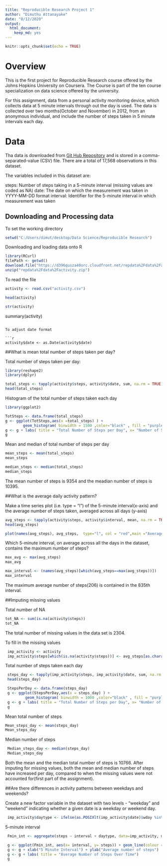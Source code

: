 ```yaml
---
title: "Reproducible Research Project 1"
author: "Dimuthu Attanayake"
date: "8/12/2020"
output: 
  html_document: 
    keep_md: yes
---
```


```r
knitr::opts_chunk$set(echo = TRUE)
```
# Overview

This is the first project for Reproducible Research course offered by the Johns Hopkins University on Coursera. The Course is part of the ten course specialization on data science offered by the university.

For this assignment, data from a personal activity monitoring device, which collects data at 5 minute intervals through out the day is used. The data is collected over two months(October and November) in 2012, from an anonymous individual, and include the number of steps taken in 5 minute intervals each day.

# Data

Tha data is downloaded from [Git Hub Repository](https://d396qusza40orc.cloudfront.net/repdata%2Fdata%2Factivity.zip) and  is stored in a comma-separated-value (CSV) file. There are a total of 17,568 observations in this dataset.

The variables included in this dataset are:

steps: Number of steps taking in a 5-minute interval (missing values are coded as \color{red}{\verb|NA|}NA)
date: The date on which the measurement was taken in YYYY-MM-DD format
interval: Identifier for the 5-minute interval in which measurement was taken

## Downloading and Processing data

To set the working directory
```r

setwd("C:/Users/dimut/desktop/Data Science/Reproducible Research")
```

Downloading and loading data onto R

```r
library(RCurl)
filePath <- getwd()
download.file("https://d396qusza40orc.cloudfront.net/repdata%2Fdata%2Factivity.zip",file.path(filePath,"./repdata%2Fdata%2Factivity.zip"))
unzip("repdata%2Fdata%2Factivity.zip")
```

To read the file

```r
activity <- read.csv("activity.csv")
```

```r
head(activity)
```
```r
str(activity)
``` 

summary(activity)
```

To adjust date format

```r
activity$date <- as.Date(activity$date)
```


##What is mean total number of steps taken per day?

Total number of steps taken per day:
```r
library(reshape2)
library(dplyr)

total_steps <- tapply(activity$steps, activity$date, sum, na.rm = TRUE)
head(total_steps)
```

Histogram of the total number of steps taken each day

```r
library(ggplot2)

TotSteps <- data.frame(total_steps)
g <- ggplot(TotSteps,aes(x =total_steps) ) +
        geom_histogram( binwidth = 1500 ,color="black" , fill = "purple" ) 
g <- g + labs( title = "Total Number of Steps per Day", x= "Number of Steps", y= "Frequency") + xlim(c(0,25000))
g
```
Mean and median of total number of steps per day

```r
mean_steps <- mean(total_steps)
mean_steps
```


```r
median_steps <- median(total_steps)
median_steps
```



The mean number of steps is 9354 and the meadian number of steps is 10395.

##What is the average daily activity pattern?

Make a time series plot (i.e. \color{red}{\verb|type = "l"|}type = "l") of the 5-minute interval(x-axis) and the average number of steps taken, averaged across all days (y-axis)

```r
avg_steps <- tapply(activity$steps, activity$interval, mean, na.rm = TRUE)
head(avg_steps)
```

```r
plot(names(avg_steps), avg_steps,  type="l", col = "red",main ="Average Number of Steps Vs Time Interval", xlab="Intervals", ylab="Average number of steps")
```

Which 5-minute interval, on average across all the days in the dataset, contains the maximum number of steps?

```r
max_avg <- max(avg_steps)
max_avg
```

```r
max_interval <- (names(avg_steps)[which(avg_steps==max(avg_steps))])
max_interval
```

The maximum average number of steps(206) is contained in the 835th interval. 

##Imputing missing values

Total number of NA

```r
tot_NA <- sum(is.na(activity$steps))
tot_NA
```

The total number of missing values in the data set is 2304.

To fill in the missing values

```r
 imp_activity <- activity
 imp_activity$steps[which(is.na(activity$steps))] <- avg_steps[as.character(imp_activity$interval[which(is.na(activity$steps))])]
```

Total number of steps taken each day

```r
 steps_day <- tapply(imp_activity$steps, imp_activity$date, sum, na.rm = TRUE)
 head(steps_day)
```
 
 
```r
 StepsPerDay <- data.frame(steps_day)
 g <- ggplot(StepsPerDay,aes(x = steps_day) ) +
         geom_histogram( binwidth = 1000 ,color="black" , fill = "purple" ) 
 g <- g + labs( title = "Total Number of Steps per Day", x= "Number of Steps", y= "Frequency") + xlim(c(0,25000))
 g
``` 
 
Mean total number of steps

```r
Mean_steps_day <- mean(steps_day)
Mean_steps_day
```
 
Median number of steps

```r
 Median_steps_day <- median(steps_day)
 Median_steps_day
``` 

Both the mean and the median total number of steps is 10766. After imputing for missing values, both the mean and median number of steps have increased per day, compared to when the missing values were not accounted for(first part of the assignment).
 
##Are there differences in activity patterns between weekdays and weekends?
 
Create a new factor variable in the dataset with two levels - "weekday" and "weekend" indicating whether a given date is a weekday or weekend day.

```r
 imp_activity$daytype <- ifelse(as.POSIXlt(imp_activity$date)$wday %in% c(0,6), "weekends","weekdays")
```
5-minute interval

```r
 Fmin_int <- aggregate(steps ~ interval + daytype, data=imp_activity, mean)
```

```r
 g <- ggplot(Fmin_int, aes(x= interval, y= steps)) + geom_line(colour = "red", size =1) + facet_grid(daytype ~ .)  
 g <- g + xlab("5 Minute Interval") + ylab("Average number of steps")
 g <- g + labs( title = "Average Number of Steps Over Time")
 g
``` 
 

